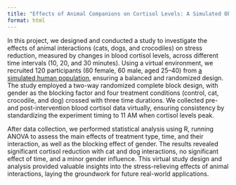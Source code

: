 ```yaml
---
title: "Effects of Animal Companions on Cortisol Levels: A Simulated Observational Study"
format: html
---
```


In this project, we designed and conducted a study to investigate the effects of animal interactions (cats, dogs, and crocodiles) on stress reduction, measured by changes in blood cortisol levels, across different time intervals (10, 20, and 30 minutes). Using a virtual environment, we recruited 120 participants (60 female, 60 male, aged 25–40) from [a simulated human population](https://islands.smp.uq.edu.au/login.php), ensuring a balanced and randomized design. The study employed a two-way randomized complete block design, with gender as the blocking factor and four treatment conditions (control, cat, crocodile, and dog) crossed with three time durations. We collected pre- and post-intervention blood cortisol data virtually, ensuring consistency by standardizing the experiment timing to 11 AM when cortisol levels peak. 

After data collection, we performed statistical analysis using R, running ANOVA to assess the main effects of treatment type, time, and their interaction, as well as the blocking effect of gender. The results revealed significant cortisol reduction with cat and dog interactions, no significant effect of time, and a minor gender influence. This virtual study design and analysis provided valuable insights into the stress-relieving effects of animal interactions, laying the groundwork for future real-world applications.